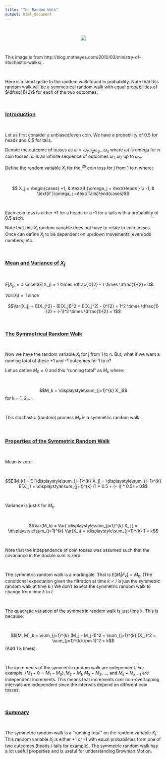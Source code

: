 ```yaml
---
title: "The Random Walk"
output: html_document
---
```


&nbsp;

<center><img src="http://motheyes.com/stochastic/unbounded.png" /></center>

&nbsp;

This image is from http://blog.motheyes.com/2010/03/ministry-of-stochastic-walks/ .

&nbsp;

Here is a short guide to the random walk found in probability. Note that this random walk will be a symmetrical random walk with equal probabilities of $\dfrac{1}{2}$ for each of the two outcomes.

&nbsp;

### <u>Introduction</u>

&nbsp;

Let us first consider a unbiased/even coin. We have a probability of 0.5 for heads and 0.5 for tails.

Denote the outcome of tosses as $\omega = \omega_{1} \omega_{2} \omega_{3}...\omega_{n}$ where $\omega$) is omega for $n$ coin tosses. $\omega$ is an infinite sequence of outcomes $\omega_{1}, \omega_{2}$ up to $\omega_{n}$.

Define the random variable $X_j$ for the $j^{th}$ coin toss for $j$ from 1 to n where:

&nbsp;

$$ X_j  = \begin{cases} +1, & \text{if }\omega_j = \text{Heads } \\ -1, & \text{if }\omega_j =\text{Tails}\end{cases}$$ 

&nbsp;


Each coin toss is either +1 for a heads or a -1 for a tails with a probability of 0.5 each.

Note that this $X_j$ random variable does not have to relate to coin tosses. Once can define $X_j$ to be dependent on up/down movements, even/odd numbers, etc.

&nbsp;

### <u>Mean and Variance of $X_j$</u>

&nbsp;

$E[X_j] = 0$ since $E[X_j] = 1 \times \dfrac{1}{2} - 1 \times \dfrac{1}{2}= 0$.

$Var(X_j) = 1$ since

$$Var(X_j) = E[X_j^2] - (E[X_j])^2 = E[X_j^2] - 0^{2} = 1^2 \times \dfrac{1}{2} + (-1)^2 \times \dfrac{1}{2} = 1$$

&nbsp;

### <u>The Symmetrical Random Walk</u>

&nbsp;

Now we have the random variable $X_j$ for j from 1 to n. But, what if we want a running total of these +1 and -1 outcomes for 1 to n?

Let us define $M_0 = 0$ and this "running total" as $M_k$ where:

&nbsp;

$$M_k = \displaystyle\sum_{j=1}^{k} X_j$$ for k = 1, 2, ...

&nbsp;

This stochastic (random) process $M_k$ is a symmetric random walk.

&nbsp;

### <u>Properties of the Symmetric Random Walk</u>

&nbsp;

Mean is zero:

&nbsp;

$$E[M_k] = E [\displaystyle\sum_{j=1}^{k} X_j] = \displaystyle\sum_{j=1}^{k} E[X_j] = \displaystyle\sum_{j=1}^{k} (1 * 0.5 + (- 1) * 0.5) = 0$$

&nbsp;

Variance is just $k$ for $M_k$.

&nbsp;

$$Var(M_k) = Var( \displaystyle\sum_{j=1}^{k} X_j ) = \displaystyle\sum_{j=1}^{k} Var(X_j) = \displaystyle\sum_{j=1}^{k} 1 = k$$

&nbsp;

Note that the independence of coin tosses was assumed such that the covariance in the double sum is zero.

&nbsp;

The symmetric random walk is a martingale. That is $\displaystyle E[M_l | F_k ] = M_k$. (The conditional expectation given the filtration at time $k < l$ is just the symmetric random walk at time k.) We don't expect the symmetric random walk to change from time $k$ to $l$.

&nbsp;

The quadratic variation of the symmetric random walk is just time k. This is because:

&nbsp;

$$[M, M]_k = \sum_{j=1}^{k} (M_j - M_j-1)^2 = \sum_{j=1}^{k} (X_j)^2 = \sum_{j=1}^{k}(\pm 1)^2 = k$$ (Add 1 k times).

&nbsp;

The increments of the symmetric random walk are independent. For example,
$(M_1 - 0 = M_1 - M_0) , M_2 - M_1 , M_3 - M_2, ... ,$ and $M_k - M_{k-1}$ are independent increments. This means that increments over non-overlapping intervals are independent since the intervals depend on different coin tosses.

&nbsp;

### <u>Summary</u>

&nbsp;

The symmetric random walk is a "running total" on the random variable $X_j$. This random variable $X_j$ is either +1 or -1 with equal probabilities from one of two outcomes (heads / tails for example). The symmetric random walk has a lot useful properties and is useful for understanding Brownian Motion.

